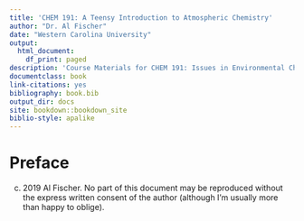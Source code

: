```yaml
--- 
title: 'CHEM 191: A Teensy Introduction to Atmospheric Chemistry'
author: "Dr. Al Fischer"
date: "Western Carolina University"
output:
  html_document:
    df_print: paged
description: 'Course Materials for CHEM 191: Issues in Environmental Chemistry'
documentclass: book
link-citations: yes
bibliography: book.bib
output_dir: docs
site: bookdown::bookdown_site
biblio-style: apalike
---
```


# Preface {-}


(c) 2019 Al Fischer.  No part of this document may be reproduced without the express written consent of the author (although I'm usually more than happy to oblige).